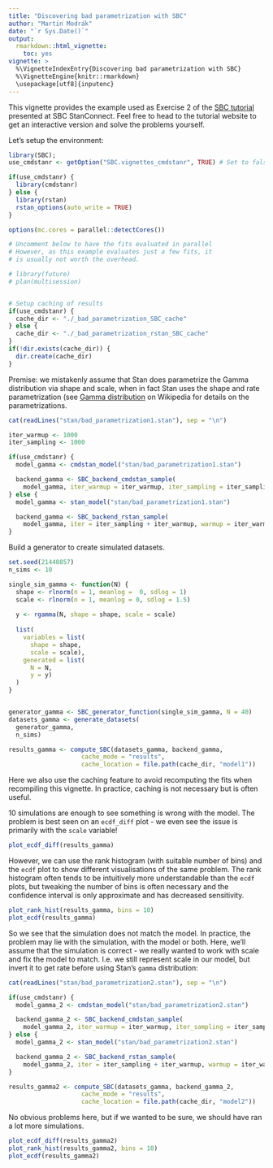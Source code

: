 ```yaml
---
title: "Discovering bad parametrization with SBC"
author: "Martin Modrák"
date: "`r Sys.Date()`"
output: 
  rmarkdown::html_vignette:
    toc: yes
vignette: >
  %\VignetteIndexEntry{Discovering bad parametrization with SBC}
  %\VignetteEngine{knitr::rmarkdown}
  \usepackage[utf8]{inputenc}
---
```



This vignette provides the example used as Exercise 2 of the [SBC tutorial](https://www.martinmodrak.cz/post/2021-sbc_tutorial/)
presented at SBC StanConnect. Feel free to head to the tutorial website to get an interactive version and solve the problems yourself.

Let's setup the environment:

```r
library(SBC); 
use_cmdstanr <- getOption("SBC.vignettes_cmdstanr", TRUE) # Set to false to use rstan instead

if(use_cmdstanr) {
  library(cmdstanr)
} else {
  library(rstan)
  rstan_options(auto_write = TRUE)
}

options(mc.cores = parallel::detectCores())

# Uncomment below to have the fits evaluated in parallel
# However, as this example evaluates just a few fits, it
# is usually not worth the overhead.

# library(future)
# plan(multisession)


# Setup caching of results
if(use_cmdstanr) {
  cache_dir <- "./_bad_parametrization_SBC_cache"
} else {
  cache_dir <- "./_bad_parametrization_rstan_SBC_cache"
}
if(!dir.exists(cache_dir)) {
  dir.create(cache_dir)
}

```

Premise: we mistakenly assume that Stan does parametrize the Gamma distribution
via shape and scale, when in fact Stan uses the shape and rate parametrization 
(see [Gamma distribution](https://en.wikipedia.org/wiki/Gamma_distribution) on Wikipedia 
for details on the parametrizations.

```r
cat(readLines("stan/bad_parametrization1.stan"), sep = "\n")
```

```r
iter_warmup <- 1000
iter_sampling <- 1000

if(use_cmdstanr) {
  model_gamma <- cmdstan_model("stan/bad_parametrization1.stan")

  backend_gamma <- SBC_backend_cmdstan_sample(
    model_gamma, iter_warmup = iter_warmup, iter_sampling = iter_sampling, chains = 2)
} else {
  model_gamma <- stan_model("stan/bad_parametrization1.stan")

  backend_gamma <- SBC_backend_rstan_sample(
    model_gamma, iter = iter_sampling + iter_warmup, warmup = iter_warmup, chains = 2)
}

```

Build a generator to create simulated datasets.

```r
set.seed(21448857)
n_sims <- 10

single_sim_gamma <- function(N) {
  shape <- rlnorm(n = 1, meanlog =  0, sdlog = 1)
  scale <- rlnorm(n = 1, meanlog = 0, sdlog = 1.5)
  
  y <- rgamma(N, shape = shape, scale = scale)
  
  list(
    variables = list(
      shape = shape,
      scale = scale),
    generated = list(
      N = N,
      y = y)
  )
}


generator_gamma <- SBC_generator_function(single_sim_gamma, N = 40)
datasets_gamma <- generate_datasets(
  generator_gamma, 
  n_sims)

```


```r
results_gamma <- compute_SBC(datasets_gamma, backend_gamma, 
                    cache_mode = "results", 
                    cache_location = file.path(cache_dir, "model1"))
```

Here we also use the caching feature to avoid recomputing the fits when recompiling this vignette. 
In practice, caching is not necessary but is often useful.

10 simulations are enough to see something is wrong with the model. The problem is best seen on an `ecdf_diff` plot - we even see the issue is primarily with the `scale` variable!

```r
plot_ecdf_diff(results_gamma)
```

However, we can use the rank histogram (with suitable number of bins) and the `ecdf` plot to show different visualisations of the same problem. The rank histogram often tends to be intuitively more understandable than the `ecdf` plots, but tweaking the number of bins is often necessary and the confidence interval is only approximate and has decreased sensitivity.

```r
plot_rank_hist(results_gamma, bins = 10)
plot_ecdf(results_gamma)
```


So we see that the simulation does not match the model. In practice, the problem may lie with the simulation, with the model or both. Here, we'll assume that the simulation is correct - we really wanted to work with scale and fix the model to match. I.e. we still represent scale in our model, but invert it to get rate before using Stan's `gamma` distribution:


```r
cat(readLines("stan/bad_parametrization2.stan"), sep = "\n")
```

```r
if(use_cmdstanr) {
  model_gamma_2 <- cmdstan_model("stan/bad_parametrization2.stan")

  backend_gamma_2 <- SBC_backend_cmdstan_sample(
    model_gamma_2, iter_warmup = iter_warmup, iter_sampling = iter_sampling, chains = 2)
} else {
  model_gamma_2 <- stan_model("stan/bad_parametrization2.stan")

  backend_gamma_2 <- SBC_backend_rstan_sample(
    model_gamma_2, iter = iter_sampling + iter_warmup, warmup = iter_warmup, chains = 2)
}


```


```r
results_gamma2 <- compute_SBC(datasets_gamma, backend_gamma_2, 
                    cache_mode = "results", 
                    cache_location = file.path(cache_dir, "model2"))
```

No obvious problems here, but if we wanted to be sure, we should have ran a lot more simulations.

```r
plot_ecdf_diff(results_gamma2)
plot_rank_hist(results_gamma2, bins = 10)
plot_ecdf(results_gamma2)
```


